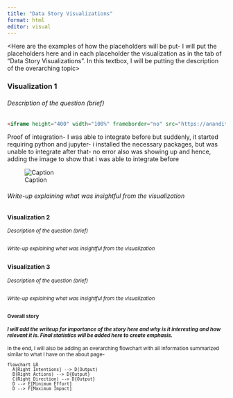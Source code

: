 ```yaml
---
title: "Data Story Visualizations"
format: html
editor: visual
---
```


<Here are the examples of how the placeholders will be put- I will put the placeholders here and in each placeholder the visualization as in the tab of "Data Story Visualizations".  In this textbox, I will be putting the description of the overarching topic>

### Visualization 1
###### *Description of the question (brief)*

<Visualization>

```html
<iframe height="400" width="100%" frameborder="no" src="https://ananditamisram.shinyapps.io/ShinyApp/"> </iframe>
```


Proof of integration- I was able to integrate before but suddenly, it started requiring python and jupyter- i installed the necessary packages, but was unable to integrate after that- no error also was showing up and hence, adding the image to show that i was able to integrate before



![Caption](Proof.png)

###### *Write-up explaining what was insightful from the visualization*
<small image related to the visualization>

### Visualization 2
###### *Description of the question (brief)*

<Visualization>

###### *Write-up explaining what was insightful from the visualization*

### Visualization 3
###### *Description of the question (brief)*

<Visualization>

###### *Write-up explaining what was insightful from the visualization*


#### Overall story 
#### *I will add the writeup for importance of the story here and why is it interesting and how relevant it is. Final statistics will be added here to create emphasis.* 

In the end, I will also be adding an overarching flowchart with all information summarized similar to what I have on the about page- 
```mermaid
flowchart LR
  A[Right Intentions] --> D(Output)
  B(Right Actions) --> D{Output}
  C(Right Direction) --> D{Output}
  D --> E[Minimum Effort]
  D --> F[Maximum Impact]
```
